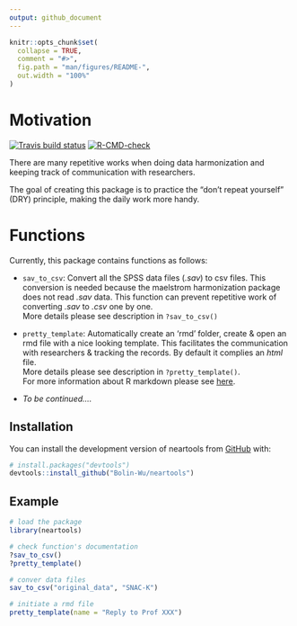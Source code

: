 ```yaml
---
output: github_document
---
```


<!-- README.md is generated from README.Rmd. Please edit that file -->

```r
knitr::opts_chunk$set(
  collapse = TRUE,
  comment = "#>",
  fig.path = "man/figures/README-",
  out.width = "100%"
)
```

# Motivation

<!-- badges: start -->
[![Travis build status](https://travis-ci.com/Bolin-Wu/neartools.svg?branch=master)](https://travis-ci.com/Bolin-Wu/neartools)
[![R-CMD-check](https://github.com/Bolin-Wu/neartools/workflows/R-CMD-check/badge.svg)](https://github.com/Bolin-Wu/neartools/actions)
<!-- badges: end -->

There are many repetitive works when doing data harmonization and keeping track of communication with researchers.     

The goal of creating this package is to practice the "don't repeat yourself" (DRY) principle, making the daily work more handy. 


# Functions

Currently, this package contains functions as follows:

* `sav_to_csv`: Convert all the SPSS data files (*.sav*) to csv files. This conversion is needed because the maelstrom harmonization package does not read *.sav* data. This function can prevent repetitive work of converting *.sav* to *.csv* one by one. \
More details please see description in  `?sav_to_csv()`

* `pretty_template`: Automatically create an 'rmd' folder, create & open an rmd file with a nice looking template. This facilitates the communication with researchers & tracking the records. By default it complies an *html* file. \
More details please see description in  `?pretty_template()`. \
For more information about R markdown please see [here](https://rmarkdown.rstudio.com).

* *To be continued....*

## Installation

You can install the development version of neartools from [GitHub](https://github.com/) with:

``` r
# install.packages("devtools")
devtools::install_github("Bolin-Wu/neartools")
```

## Example

```r

# load the package
library(neartools)

# check function's documentation
?sav_to_csv()
?pretty_template()

# conver data files
sav_to_csv("original_data", "SNAC-K")

# initiate a rmd file 
pretty_template(name = "Reply to Prof XXX")
```
